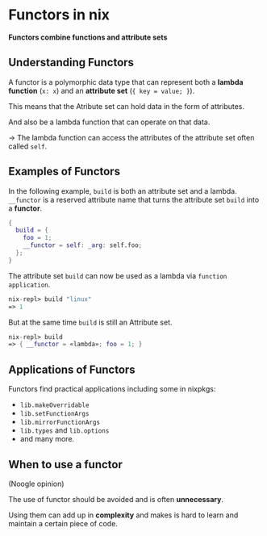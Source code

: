 # Functors in nix

**Functors combine functions and attribute sets**

## Understanding Functors

A functor is a polymorphic data type that can represent both a 
**lambda function** (`x: x`) and an **attribute set** (`{ key = value; }`). 

This means that the Atribute set can hold data in the form of attributes.

And also be a lambda function that can operate on that data. 

-> The lambda function can access the attributes of the attribute set often called `self`.

## Examples of Functors

In the following example, `build` is both an attribute set and a lambda.
`__functor` is a reserved attribute name that turns the attribute set `build` into a **functor**.

```nix
{
  build = {
    foo = 1;
    __functor = self: _arg: self.foo;
  };
}
```

The attribute set `build` can now be used as a lambda via `function application`. 

```nix
nix-repl> build "linux"
=> 1
```

But at the same time `build` is still an Attribute set.

```nix
nix-repl> build
=> { __functor = «lambda»; foo = 1; }
```

## Applications of Functors

Functors find practical applications including some in nixpkgs:

- `lib.makeOverridable`
- `lib.setFunctionArgs`
- `lib.mirrorFunctionArgs`
- `lib.types` and `lib.options` 
- and many more.

## When to use a functor

(Noogle opinion)

The use of functor should be avoided and is often **unnecessary**. 

Using them can add up in **complexity** and makes is hard to learn and maintain a certain piece of code.
